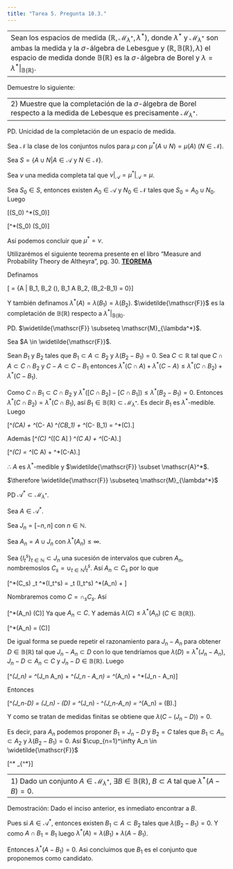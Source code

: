```yaml
---
title: "Tarea 5. Pregunta 10.3."
---
```

--------------------------------------------------------------------------------
Sean los espacios de medida $(\mathbb{R}, \mathscr{M}_{\lambda^*},\lambda^*)$, donde $\lambda^*$ y  $\mathscr{M}_{\lambda^*}$ son ambas la medida y la $\sigma$-álgebra de Lebesgue y $(\mathbb{R},\mathbb{B}(\mathbb{R}),\lambda)$ el espacio de medida donde $\mathbb{B}(\mathbb{R})$ es la $\sigma$-álgebra de Borel y $\lambda = \lambda^*|_{\mathbb{B}(\mathbb{R})}$.
--------------------------------------------------------------------------------


Demuestre lo siguiente:


--------------------------------------------------------------------------------
2) Muestre que la completación de la $\sigma$-álgebra de Borel respecto a la medida de Lebesque es precisamente $\mathscr{M}_{\lambda^*}$.
--------------------------------------------------------------------------------

PD. Unicidad de la completación de un espacio de medida.

Sea $\mathscr{N}$ la clase de los conjuntos nulos para $\mu$ con $\mu^*(A\cup N) = \mu(A)$ ($N \in \mathscr{N}$).

Sea $S =\{A \cup N| A \in \mathscr{A} \mbox{ y } N \in \mathscr{N}\}$.

Sea $\nu$ una medida completa tal que $\nu|_{\mathscr{A}} = \mu^*|_{\mathscr{A}} = \mu$.

Sea $S_0 \in S$, entonces existen $A_0 \in \mathscr{A}$ y $N_0 \in \mathscr{N}$ tales que $S_0 = A_0 \cup N_0$. Luego

\begin{align*}
\nu(S_0) &=  \nu(A_0 \cup N_0)\\\\
&\leq \nu(A_0) + \nu(N_0)\\\\
&= \nu(A_0) + 0 && (N_0 \in \mathscr{N}) \\\\
&= \nu(A_0)\\\\
&= \mu^*(A_0) && (A_0 \in \mathscr{A})\\\\
&\leq \mu^*(A_0 \cup N_0)\\\\
&= \mu^*(S_0).
\end{align*}

\[\therefore \nu(S_0) \leq \mu^*(S_0)\]

\begin{align*}
\mu^{*}(S_0) &=  \mu^{*}(A_0 \cup N_0)\\\\
&\leq \mu^*(A_0) + \mu^*(N_0)\\\\
&= \mu^*(A_0) + 0 && (N_0 \in \mathscr{N}) \\\\
&= \nu(A_0)\\\\
&\leq \nu(A_0 \cup N_0)\\\\
&= \nu(S_0).
\end{align*}

\[\therefore \mu^*(S_0) \leq \nu(S_0)\]

Así podemos concluir que $\mu^* = \nu$.


Utilizarémos el siguiente teorema presente en el libro "Measure and Probability Theory de Altheyra", pg. 30.  **[TEOREMA](https://austriamax.github.io/austriamax.proba1.github.io/P10_3_Teorema.html)**

Definamos

\[\widetilde{\mathscr{F}} = \{A \subset \mathbb{R} | \exists B_1, B_2 \in \mathbb{B}(\mathbb{R}), B_1 \subset A \subset B_2, \lambda(B_2-B_1) = 0\}\]

Y también definamos $\lambda^*(A) = \lambda(B_1) = \lambda(B_2)$. $\widetilde{\mathscr{F}}$ es la completación de $\mathbb{B}(\mathbb{R})$ respecto a $\lambda^*|_{\mathbb{B}(\mathbb{R})}$.


PD. $\widetilde{\mathscr{F}} \subseteq \mathscr{M}_{\lambda^*}$.


Sea $A \in \widetilde{\mathscr{F}}$. 


Sean $B_1$ y $B_2$ tales que $B_1 \subset A \subset B_2$ y $\lambda(B_2-B_1) = 0$. Sea $C \subset \mathbb{R}$ tal que $C \cap A \subset C\cap B_2$ y $C-A \subset C - B_1$ entonces $\lambda^*(C\cap A) + \lambda^*(C-A) \leq \lambda^*(C\cap B_2) + \lambda^*(C-B_1)$.


Como $C \cap B_1 \subset C \cap B_2$ y $\lambda^*([C\cap B_2] - [C\cap B_1]) \leq \lambda^*(B_2 - B_1) = 0$. Entonces $\lambda^*(C\cap B_2) = \lambda^*(C\cap B_1)$, así $B_1 \in \mathbb{B}(\mathbb{R}) \subset \mathscr{M}_{\lambda^*}$. Es decir $B_1$ es $\lambda^*$-medible. Luego

\[\lambda^*(C\cap A) + \lambda^*(C- A) \leq \lambda^*(C\cap B_1) + \lambda^*(C- B_1) = \lambda^*(C).\]

Además
\[\lambda^*(C) \leq \lambda^*([C \cap A] \cup [C-A]) \leq \lambda^*(C \cap A) + \lambda^*(C-A).\]

\[\therefore \lambda^*(C) = \lambda^*(C \cap A)  + \lambda^*(C-A).\]

$\therefore$ $A$ es $\lambda^*$-medible y  $\widetilde{\mathscr{F}} \subset \mathscr{A}^*$.

$\therefore \widetilde{\mathscr{F}} \subseteq \mathscr{M}_{\lambda^*}$

PD $\mathscr{A}^* \subset \mathscr{M}_{\lambda^*}$.


Sea $A \in \mathscr{A}^*$.

Sea $J_n = [-n,n]$ con $n \in \mathbb{N}$.

Sea $A_n = A \cup J_n$ con $\lambda^*(A_n) \leq \infty$.

Sea $\{I_t^s\}_{t \in \mathbb{N}} \subset J_n$ una sucesión de intervalos que cubren $A_n$, nombremoslos $C_s = \cup_{t \in \mathbb{N}} I_t^s$. Así $A_n \subset C_s$ por lo que

\[\lambda^*(C_s) \leq \sum_t \lambda^*(I_t^s) =  \sum_t \lambda(I_t^s) \leq \lambda^*(A_n) + \frac{1}{s}\]

Nombraremos como $C =  \cap_{s}C_s$. Así

\[\lambda^*(A_n) \leq \lambda(C)\]
Ya que $A_n \subset C$. Y además $\lambda(C) \leq \lambda^*(A_n)$ ($C \in \mathbb{B}(\mathbb{R})$).

\[\therefore \lambda^*(A_n) = \lambda(C)\]

De igual forma se puede repetir el razonamiento para $J_n - A_n$ para obtener $D \in \mathbb{B}(\mathbb{R})$ tal que $J_n - A_n \subset D$ con lo que tendríamos que $\lambda(D) = \lambda^*(J_n - A_n)$, $J_n -D \subset A_n \subset C$ y  $J_n -D \in \mathbb{B}(\mathbb{R})$. Luego

\[\lambda^*(J_n) = \lambda^*(J_n \cap A_n) + \lambda^*(J_n - A_n) = \lambda^*(A_n) + \lambda^*(J_n - A_n)\]

Entonces

\[\lambda^*(J_n-D) = \lambda(J_n) - \lambda(D) = \lambda^*(J_n) - \lambda^*(J_n-A_n) = \lambda^*(A_n) = \lambda(B).\]

Y como se tratan de medidas finitas se obtiene que $\lambda(C - (J_n-D))=0$.

Es decir, para $A_n$ podemos proponer $B_1 = J_n -D$ y $B_2 = C$ tales que $B_1 \subset A_n \subset A_2$ y $\lambda(B_2-B_1) = 0$. Así $\cup_{n=1}^\infty A_n \in \widetilde{\mathscr{F}}$

\[\therefore \mathscr{A}^* \subseteq \mathscr{M}_{\lambda^*}\]

--------------------------------------------------------------------------------
1) Dado un conjunto $A \in \mathscr{M}_{\lambda^*}$, $\exists B \in \mathbb{B}(\mathbb{R})$, $B \subset A$ tal que $\lambda^*(A-B) = 0$.
--------------------------------------------------------------------------------

Demostración: Dado el inciso anterior, es inmediato encontrar a $B$.

Pues si $A \in \mathscr{A}^*$, entonces existen $B_1 \subset A \subset B_2$ tales que $\lambda(B_2 - B_1) = 0$. Y como $A \cap B_1 = B_1$ luego $\lambda^*(A) = \lambda(B_1) + \lambda(A-B_1)$.

Entonces $\lambda^*(A-B_1)= 0$. Asi concluimos que $B_1$ es el conjunto que proponemos como candidato.


